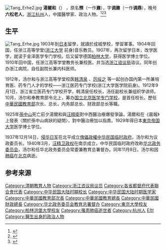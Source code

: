 {{Otheruses|other=名为汤鼐的其他人物|汤鼐}}
{{Otheruses|other=名为六松老人的其他人物|六松老人}}
[[File:Tang_Erhe2.jpg|thumb]]
'''湯爾和'''（{{bd|1878年||1940年||catIdx=T}}） ，原名'''槱'''（一作'''鼐'''），字'''调鼐'''（一作'''调鼎'''），晚号'''六松老人'''，[[浙江|浙江]][[杭州|杭州]]人，中國醫學家、政治人物。<ref>{{Cite book|title=浙江民国人物大辞典|author=林吕建主编|publisher=浙江大学出版社|year=2013|isbn=|location=杭州|pages=}}</ref><ref>{{Cite book|title=中国抗日战争人物大词典|author=刘景泉主编; 沈久泉, 王凯捷, 李卓副主编|publisher=天津大学出版社|year=1999|isbn=|location=|pages=}}</ref><ref>{{Cite book|title=中国抗日战争大辞典|author=刘建业主编; 李良志, 陈之中副主编|publisher=北京燕山出版社|year=1997|isbn=|location=北京|pages=}}</ref>

== 生平 ==
[[File:Tang_Erhe.jpg|thumb]]
1903年到[[日本|日本]]留學，就讀於成城學校，學習軍事。1904年回国，任浙江高等学堂([[浙江大学|浙江大学]] 前身)音乐教员。1907年，再次留学日本，改学医学，就读于金泽医学专门学校。后又留学德国[[柏林大学|柏林大学]]，获得医学博士学位。1910年回中国，任浙江高等学堂教务长兼校医。并当选[[浙江谘议局|浙江谘议局]]谘议。同年创办浙江病院，自任副院长兼内科医师。

1912年，汤尔和与浙江高等学堂校医[[韩清泉|韩清泉]] 、[[厉绥之|厉绥之]] 等一起创办国内第一所兼培育医、药专门人才的学校——浙江医药专门学校(浙江大学医学院前身)。1912年9月1日，浙江省立医药专门学校开学，韩清泉任校长，汤任副校长兼组织学讲师。10月，汤尔和奉教育部令北上，筹办[[国立北京医学专门学校|国立北京医学专门学校]]，是首任校长。歷任[[中華民國教育部|中華民國教育部]]次长、总长，内务部总长、财政部总长等職。

1925年[[孫中山|孫中山]]死亡前夕湯爾和與[[汪精衛|汪精衛]]對中西醫治療爆發爭論，湯爾和在《晨報》上發表〈關於孫中山病狀的疑問〉，對中醫治療加以指責。1929年得日本[[東京帝国大学|東京帝国大学]]医学博士学位。

1937年12月14日，[[侵华日军|侵华日军]]在北平成立[[傀儡政權|傀儡政權]][[中华民国临时政府_(1937–1940)|中华民国临时政府]]，汤尔和为议政委员长。1940年3月，[[汪精卫政权|汪精卫政权]]在南京成立，中华民国临时政府改称[[华北政务委员会|华北政务委员会]]，汤尔和任华北政务委员会常委兼教育总署督办。同年11月8日，汤尔和因[[肺癌|肺癌]]在[[北京|北京]]病逝。

== 参考来源 ==
{{reflist}}

{{中華民國教育部部長}}
{{中華民國財政部部長}}
{{中华民国各省都督府代表联合会上海会议代表}}
{{Authority control}}

{{DEFAULTSORT:Tang湯}}
[[Category:清朝教育人物|Category:清朝教育人物]]
[[Category:浙江咨议局议员|Category:浙江咨议局议员]]
[[Category:各省都督府代表聯合會代表|Category:各省都督府代表聯合會代表]]
[[Category:中华民国大陆时期校长|Category:中华民国大陆时期校长]]
[[Category:中华民国大陆时期医学家|Category:中华民国大陆时期医学家]]
[[Category:中華民國教育部次長|Category:中華民國教育部次長]]
[[Category:中華民國教育總長|Category:中華民國教育總長]]
[[Category:中華民國財政總長|Category:中華民國財政總長]]
[[Category:华北政务委员会教育总署督办|Category:华北政务委员会教育总署督办]]
[[Category:東京大學校友|Category:東京大學校友]]
[[Category:柏林洪堡大學校友|Category:柏林洪堡大學校友]]
[[Category:罹患肺癌逝世者|Category:罹患肺癌逝世者]]
[[Category:杭州人|Category:杭州人]]
[[Category:汤姓|E尔]]
[[Category:醫生出身的政治人物|Category:醫生出身的政治人物]]